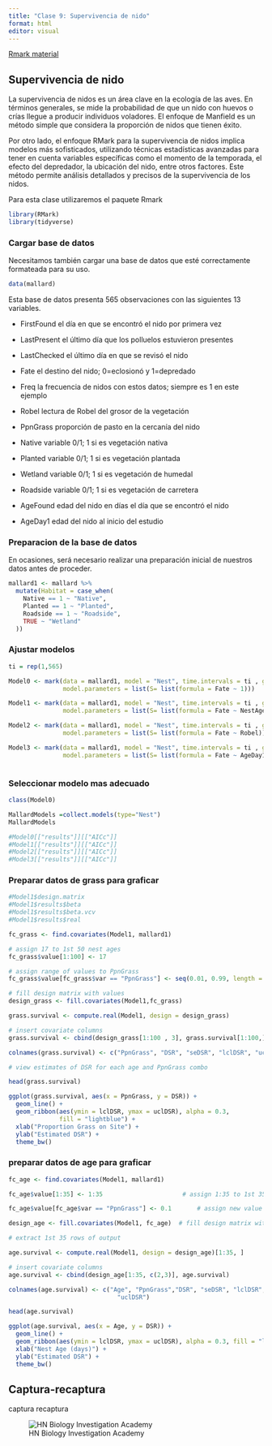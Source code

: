 ```yaml
---
title: "Clase 9: Supervivencia de nido"
format: html
editor: visual
---
```


::: panel-tabset

[Rmark material](http://www.phidot.org/software/mark/docs/book/pdf/app_3.pdf)

## Supervivencia de nido

La supervivencia de nidos es un área clave en la ecología de las aves. En términos generales, se mide la probabilidad de que un nido con huevos o crías llegue a producir individuos voladores. El enfoque de Manfield es un método simple que considera la proporción de nidos que tienen éxito.

Por otro lado, el enfoque RMark para la supervivencia de nidos implica modelos más sofisticados, utilizando técnicas estadísticas avanzadas para tener en cuenta variables específicas como el momento de la temporada, el efecto del depredador, la ubicación del nido, entre otros factores. Este método permite análisis detallados y precisos de la supervivencia de los nidos.

Para esta clase utilizaremos el paquete Rmark

```r
library(RMark)
library(tidyverse)
```
::: panel-tabset

### Cargar base de datos

Necesitamos también cargar una base de datos que esté correctamente formateada para su uso.

```r
data(mallard)
```

Esta base de datos presenta 565 observaciones con las siguientes 13 variables.

- FirstFound
el día en que se encontró el nido por primera vez

- LastPresent
el último día que los polluelos estuvieron presentes

- LastChecked
el último día en que se revisó el nido

- Fate
el destino del nido; 0=eclosionó y 1=depredado

- Freq
la frecuencia de nidos con estos datos; siempre es 1 en este ejemplo

- Robel
lectura de Robel del grosor de la vegetación

- PpnGrass
proporción de pasto en la cercanía del nido

- Native
variable 0/1; 1 si es vegetación nativa

- Planted
variable 0/1; 1 si es vegetación plantada

- Wetland
variable 0/1; 1 si es vegetación de humedal

- Roadside
variable 0/1; 1 si es vegetación de carretera

- AgeFound
edad del nido en días el día que se encontró el nido

- AgeDay1
edad del nido al inicio del estudio


### Preparacion de la base de datos

En ocasiones, será necesario realizar una preparación inicial de nuestros datos antes de proceder.

```r

mallard1 <- mallard %>%
  mutate(Habitat = case_when(
    Native == 1 ~ "Native",
    Planted == 1 ~ "Planted",
    Roadside == 1 ~ "Roadside",
    TRUE ~ "Wetland"
  ))

```

### Ajustar modelos

```r
ti = rep(1,565)

Model0 <- mark(data = mallard1, model = "Nest", time.intervals = ti , groups = "Habitat",
               model.parameters = list(S= list(formula = Fate ~ 1)))

Model1 <- mark(data = mallard1, model = "Nest", time.intervals = ti , groups = "Habitat",
               model.parameters = list(S= list(formula = Fate ~ NestAge + PpnGrass)))

Model2 <- mark(data = mallard1, model = "Nest", time.intervals = ti , groups = "Habitat",
               model.parameters = list(S= list(formula = Fate ~ Robel)))

Model3 <- mark(data = mallard1, model = "Nest", time.intervals = ti , groups = "Habitat", 
               model.parameters = list(S= list(formula = Fate ~ AgeDay1)))



```

### Seleccionar modelo mas adecuado 


```r

class(Model0)

MallardModels =collect.models(type="Nest")
MallardModels

#Model0[["results"]][["AICc"]]
#Model1[["results"]][["AICc"]]
#Model2[["results"]][["AICc"]]
#Model3[["results"]][["AICc"]]

```

### Preparar datos de grass para graficar

```r
#Model1$design.matrix
#Model1$results$beta
#Model1$results$beta.vcv
#Model1$results$real

fc_grass <- find.covariates(Model1, mallard1)

# assign 17 to 1st 50 nest ages
fc_grass$value[1:100] <- 17  

# assign range of values to PpnGrass
fc_grass$value[fc_grass$var == "PpnGrass"] <- seq(0.01, 0.99, length = 100)

# fill design matrix with values
design_grass <- fill.covariates(Model1,fc_grass)

grass.survival <- compute.real(Model1, design = design_grass)

# insert covariate columns
grass.survival <- cbind(design_grass[1:100 , 3], grass.survival[1:100,])     

colnames(grass.survival) <- c("PpnGrass", "DSR", "seDSR", "lclDSR", "uclDSR")

# view estimates of DSR for each age and PpnGrass combo   

head(grass.survival)

ggplot(grass.survival, aes(x = PpnGrass, y = DSR)) +
  geom_line() +
  geom_ribbon(aes(ymin = lclDSR, ymax = uclDSR), alpha = 0.3,
              fill = "lightblue") +
  xlab("Proportion Grass on Site") +
  ylab("Estimated DSR") +
  theme_bw()
```

### preparar datos de age para graficar

```r
fc_age <- find.covariates(Model1, mallard1)

fc_age$value[1:35] <- 1:35                      # assign 1:35 to 1st 35 nest ages

fc_age$value[fc_age$var == "PpnGrass"] <- 0.1       # assign new value to PpnGrass

design_age <- fill.covariates(Model1, fc_age)  # fill design matrix with values

# extract 1st 35 rows of output

age.survival <- compute.real(Model1, design = design_age)[1:35, ]

# insert covariate columns
age.survival <- cbind(design_age[1:35, c(2,3)], age.survival)     

colnames(age.survival) <- c("Age", "PpnGrass","DSR", "seDSR", "lclDSR",
                              "uclDSR")

head(age.survival)

ggplot(age.survival, aes(x = Age, y = DSR)) +
  geom_line() +
  geom_ribbon(aes(ymin = lclDSR, ymax = uclDSR), alpha = 0.3, fill = "lightblue") +
  xlab("Nest Age (days)") +
  ylab("Estimated DSR") +
  theme_bw()
```
:::

## Captura-recaptura

captura recaptura

:::

![HN Biology Investigation Academy](HN%20Cursos%20publicidad/HN%20Biology%20Inv%20large.jpg)
